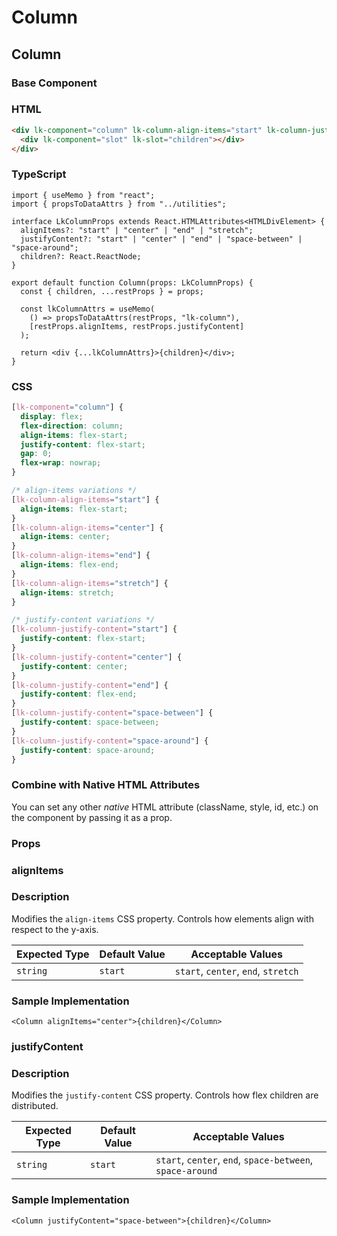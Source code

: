 # Column

## Column

### Base Component

### HTML

```html
<div lk-component="column" lk-column-align-items="start" lk-column-justify-content="start">
  <div lk-component="slot" lk-slot="children"></div>
</div>
```

### TypeScript

```tsx
import { useMemo } from "react";
import { propsToDataAttrs } from "../utilities";

interface LkColumnProps extends React.HTMLAttributes<HTMLDivElement> {
  alignItems?: "start" | "center" | "end" | "stretch";
  justifyContent?: "start" | "center" | "end" | "space-between" | "space-around";
  children?: React.ReactNode;
}

export default function Column(props: LkColumnProps) {
  const { children, ...restProps } = props;

  const lkColumnAttrs = useMemo(
    () => propsToDataAttrs(restProps, "lk-column"),
    [restProps.alignItems, restProps.justifyContent]
  );

  return <div {...lkColumnAttrs}>{children}</div>;
}
```

### CSS

```css
[lk-component="column"] {
  display: flex;
  flex-direction: column;
  align-items: flex-start;
  justify-content: flex-start;
  gap: 0;
  flex-wrap: nowrap;
}

/* align-items variations */
[lk-column-align-items="start"] {
  align-items: flex-start;
}
[lk-column-align-items="center"] {
  align-items: center;
}
[lk-column-align-items="end"] {
  align-items: flex-end;
}
[lk-column-align-items="stretch"] {
  align-items: stretch;
}

/* justify-content variations */
[lk-column-justify-content="start"] {
  justify-content: flex-start;
}
[lk-column-justify-content="center"] {
  justify-content: center;
}
[lk-column-justify-content="end"] {
  justify-content: flex-end;
}
[lk-column-justify-content="space-between"] {
  justify-content: space-between;
}
[lk-column-justify-content="space-around"] {
  justify-content: space-around;
}
```

### Combine with Native HTML Attributes

You can set any other _native_ HTML attribute (className, style, id, etc.) on the component by passing it as a prop.

### Props

### alignItems

### Description

Modifies the `align-items` CSS property. Controls how elements align with respect to the y-axis.

| **Expected Type** | **Default Value** | **Acceptable Values**               |
| ----------------- | ----------------- | ----------------------------------- |
| `string`          | `start`           | `start`, `center`, `end`, `stretch` |

### Sample Implementation

```tsx
<Column alignItems="center">{children}</Column>
```

### justifyContent

### Description

Modifies the `justify-content` CSS property. Controls how flex children are distributed.

| **Expected Type** | **Default Value** | **Acceptable Values**                                     |
| ----------------- | ----------------- | --------------------------------------------------------- |
| `string`          | `start`           | `start`, `center`, `end`, `space-between`, `space-around` |

### Sample Implementation

```tsx
<Column justifyContent="space-between">{children}</Column>
```
